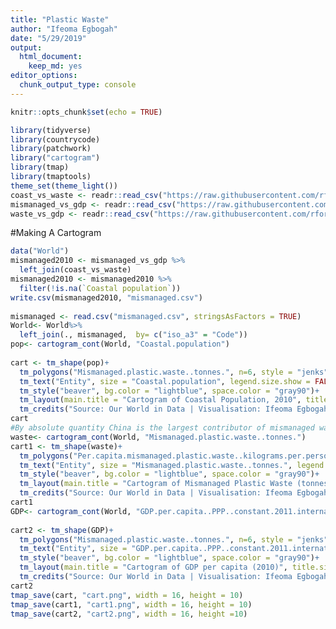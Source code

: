```yaml
---
title: "Plastic Waste"
author: "Ifeoma Egbogah"
date: "5/29/2019"
output: 
  html_document: 
    keep_md: yes
editor_options: 
  chunk_output_type: console
---
```


```r
knitr::opts_chunk$set(echo = TRUE)
```

```r
library(tidyverse)
library(countrycode)
library(patchwork)
library("cartogram")
library(tmap)
library(tmaptools)
theme_set(theme_light())
coast_vs_waste <- readr::read_csv("https://raw.githubusercontent.com/rfordatascience/tidytuesday/master/data/2019/2019-05-21/coastal-population-vs-mismanaged-plastic.csv")
mismanaged_vs_gdp <- readr::read_csv("https://raw.githubusercontent.com/rfordatascience/tidytuesday/master/data/2019/2019-05-21/per-capita-mismanaged-plastic-waste-vs-gdp-per-capita.csv")
waste_vs_gdp <- readr::read_csv("https://raw.githubusercontent.com/rfordatascience/tidytuesday/master/data/2019/2019-05-21/per-capita-plastic-waste-vs-gdp-per-capita.csv")
```

#Making A Cartogram
```r
data("World")
mismanaged2010 <- mismanaged_vs_gdp %>%
  left_join(coast_vs_waste)
mismanaged2010 <- mismanaged2010 %>%
  filter(!is.na(`Coastal population`))
write.csv(mismanaged2010, "mismanaged.csv")
  
mismanaged <- read.csv("mismanaged.csv", stringsAsFactors = TRUE)
World<- World%>%
  left_join(., mismanaged,  by= c("iso_a3" = "Code"))
pop<- cartogram_cont(World, "Coastal.population")
  
cart <- tm_shape(pop)+
  tm_polygons("Mismanaged.plastic.waste..tonnes.", n=6, style = "jenks", palette = "viridis", n=20, title= "Mismanged Plastic Waste(tonnes)")+
  tm_text("Entity", size = "Coastal.population", legend.size.show = FALSE)+
  tm_style("beaver", bg.color = "lightblue", space.color = "gray90")+
  tm_layout(main.title = "Cartogram of Coastal Population, 2010", title.size = 0.7, title ="Colour shows plastic waste that is not properly managed by a given country (2010)",frame = FALSE, legend.position = c("left", "bottom"))+
  tm_credits("Source: Our World in Data | Visualisation: Ifeoma Egbogah")
cart
#By absolute quantity China is the largest contributor of mismanaged waste but however its relative contribution (i.e kg per person per day) is not as much as Sri Lanka, Malaysia, Thailand, Egypt, Vanuatu, South Africa, Syria or Trinidad.
waste<- cartogram_cont(World, "Mismanaged.plastic.waste..tonnes.")
cart1 <- tm_shape(waste)+
  tm_polygons("Per.capita.mismanaged.plastic.waste..kilograms.per.person.per.day.", n=6, style = "jenks", palette = "viridis", n=10, title= "Plastic waste per person per day")+
  tm_text("Entity", size = "Mismanaged.plastic.waste..tonnes.", legend.size.show = FALSE)+
  tm_style("beaver", bg.color = "lightblue", space.color = "gray90")+
  tm_layout(main.title = "Cartogram of Mismanaged Plastic Waste (tonnes)", title.size = 0.6, title ="By absolute quantity, China is the largest contributor of mismanaged waste but its relative contribution (kg per person per day) is low",  frame = FALSE, legend.position = c("left", "bottom"))+
  tm_credits("Source: Our World in Data | Visualisation: Ifeoma Egbogah")
cart1
GDP<- cartogram_cont(World, "GDP.per.capita..PPP..constant.2011.international.....Rate.")
  
cart2 <- tm_shape(GDP)+
  tm_polygons("Mismanaged.plastic.waste..tonnes.", n=6, style = "jenks", palette = "viridis", n=20, title= "Mismanged Plastic Waste(tonnes)")+
  tm_text("Entity", size = "GDP.per.capita..PPP..constant.2011.international.....Rate.", legend.size.show = FALSE)+
  tm_style("beaver", bg.color = "lightblue", space.color = "gray90")+
  tm_layout(main.title = "Cartogram of GDP per capita (2010)", title.size = 0.7, title = "Countries with high GDP have low mismanaged plastic waste",  frame = FALSE, legend.position = c("left", "bottom"))+
  tm_credits("Source: Our World in Data | Visualisation: Ifeoma Egbogah")
cart2
tmap_save(cart, "cart.png", width = 16, height = 10)
tmap_save(cart1, "cart1.png", width = 16, height = 10)
tmap_save(cart2, "cart2.png", width = 16, height =10)
```